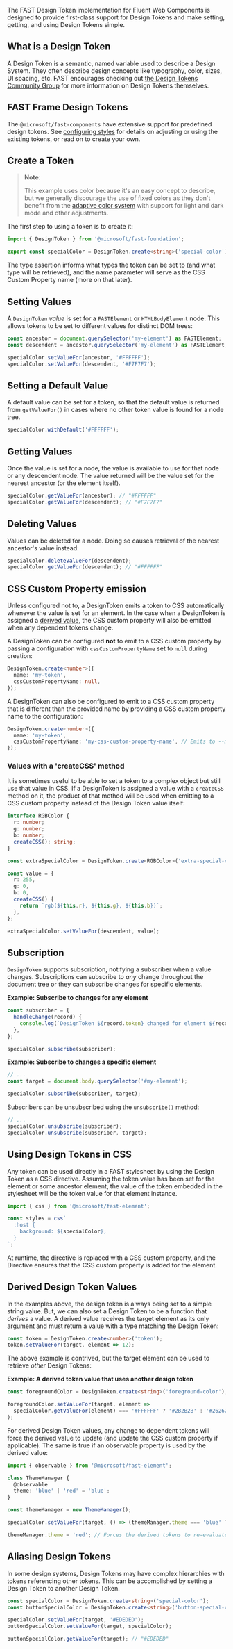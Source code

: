 
<Meta title="Design System/Design Tokens" />

The FAST Design Token implementation for Fluent Web Components is designed to provide first-class support for Design Tokens and make setting, getting, and using Design Tokens simple.

## What is a Design Token

A Design Token is a semantic, named variable used to describe a Design System. They often describe design concepts like typography, color, sizes, UI spacing, etc. FAST encourages checking out [the Design Tokens Community Group](https://github.com/design-tokens/community-group#design-tokens) for more information on Design Tokens themselves.

## FAST Frame Design Tokens

The `@microsoft/fast-components` have extensive support for predefined design tokens. See [configuring styles](/docs/design-systems/fast-frame#configuring-styles) for details on adjusting or using the existing tokens, or read on to create your own.

## Create a Token

> **Note**:
>
> This example uses color because it's an easy concept to describe, but we generally discourage the use of fixed colors as they don't benefit from the [adaptive color system](/docs/design-systems/fast-frame#adaptive-color-system) with support for light and dark mode and other adjustments.

The first step to using a token is to create it:

```ts
import { DesignToken } from '@microsoft/fast-foundation';

export const specialColor = DesignToken.create<string>('special-color');
```

The type assertion informs what types the token can be set to (and what type will be retrieved), and the name parameter will serve as the CSS Custom Property name (more on that later).

## Setting Values

A `DesignToken` _value_ is set for a `FASTElement` or `HTMLBodyElement` node. This allows tokens to be set to different values for distinct DOM trees:

```ts
const ancestor = document.querySelector('my-element') as FASTElement;
const descendent = ancestor.querySelector('my-element') as FASTElement;

specialColor.setValueFor(ancestor, '#FFFFFF');
specialColor.setValueFor(descendent, '#F7F7F7');
```

## Setting a Default Value

A default value can be set for a token, so that the default value is returned from `getValueFor()` in cases where no other token value is found for a node tree.

```ts
specialColor.withDefault('#FFFFFF');
```

## Getting Values

Once the value is set for a node, the value is available to use for that node or any descendent node. The value returned will be the value set for the nearest ancestor (or the element itself).

```ts
specialColor.getValueFor(ancestor); // "#FFFFFF"
specialColor.getValueFor(descendent); // "#F7F7F7"
```

## Deleting Values

Values can be deleted for a node. Doing so causes retrieval of the nearest ancestor's value instead:

```ts
specialColor.deleteValueFor(descendent);
specialColor.getValueFor(descendent); // "#FFFFFF"
```

## CSS Custom Property emission

Unless configured not to, a DesignToken emits a token to CSS automatically whenever the value is set for an element. In the case when a DesignToken is assigned a [derived value](#derived-design-token-values), the CSS custom property will also be emitted when any dependent tokens change.

A DesignToken can be configured **not** to emit to a CSS custom property by passing a configuration with `cssCustomPropertyName` set to `null` during creation:

```ts
DesignToken.create<number>({
  name: 'my-token',
  cssCustomPropertyName: null,
});
```

A DesignToken can also be configured to emit to a CSS custom property that is different than the provided name by providing a CSS custom property name to the configuration:

```ts
DesignToken.create<number>({
  name: 'my-token',
  cssCustomPropertyName: 'my-css-custom-property-name', // Emits to --my-css-custom-property-name
});
```

### Values with a 'createCSS' method

It is sometimes useful to be able to set a token to a complex object but still use that value in CSS. If a DesignToken is assigned a value with a `createCSS` method on it, the product of that method will be used when emitting to a CSS custom property instead of the Design Token value itself:

```ts
interface RGBColor {
  r: number;
  g: number;
  b: number;
  createCSS(): string;
}

const extraSpecialColor = DesignToken.create<RGBColor>('extra-special-color');

const value = {
  r: 255,
  g: 0,
  b: 0,
  createCSS() {
    return `rgb(${this.r}, ${this.g}, ${this.b})`;
  },
};

extraSpecialColor.setValueFor(descendent, value);
```

## Subscription

`DesignToken` supports subscription, notifying a subscriber when a value changes. Subscriptions can subscribe to _any_ change throughout the document tree or they can subscribe changes for specific elements.

**Example: Subscribe to changes for any element**

```ts
const subscriber = {
  handleChange(record) {
    console.log(`DesignToken ${record.token} changed for element ${record.target}`);
  },
};

specialColor.subscribe(subscriber);
```

**Example: Subscribe to changes a specific element**

```ts
// ...
const target = document.body.querySelector('#my-element');

specialColor.subscribe(subscriber, target);
```

Subscribers can be unsubscribed using the `unsubscribe()` method:

```ts
// ...
specialColor.unsubscribe(subscriber);
specialColor.unsubscribe(subscriber, target);
```

## Using Design Tokens in CSS

Any token can be used directly in a FAST stylesheet by using the Design Token as a CSS directive. Assuming the token value has been set for the element or some ancestor element, the value of the token embedded in the stylesheet will be the token value for that element instance.

```ts
import { css } from '@microsoft/fast-element';

const styles = css`
  :host {
    background: ${specialColor};
  }
`;
```

At runtime, the directive is replaced with a CSS custom property, and the Directive ensures that the CSS custom property is added for the element.

## Derived Design Token Values

In the examples above, the design token is always being set to a simple string value. But, we can also set a Design Token to be a function that _derives_ a value. A derived value receives the target element as its only argument and must return a value with a type matching the Design Token:

```ts
const token = DesignToken.create<number>('token');
token.setValueFor(target, element => 12);
```

The above example is contrived, but the target element can be used to retrieve _other_ Design Tokens:

**Example: A derived token value that uses another design token**

```ts
const foregroundColor = DesignToken.create<string>('foreground-color');

foregroundColor.setValueFor(target, element =>
  specialColor.getValueFor(element) === '#FFFFFF' ? '#2B2B2B' : '#262626',
);
```

For derived Design Token values, any change to dependent tokens will force the derived value to update (and update the CSS custom property if applicable). The same is true if an observable property is used by the derived value:

```ts
import { observable } from '@microsoft/fast-element';

class ThemeManager {
  @observable
  theme: 'blue' | 'red' = 'blue';
}

const themeManager = new ThemeManager();

specialColor.setValueFor(target, () => (themeManager.theme === 'blue' ? '#0000FF' : '#FF0000'));

themeManager.theme = 'red'; // Forces the derived tokens to re-evaluate and CSS custom properties to update if applicable
```

## Aliasing Design Tokens

In some design systems, Design Tokens may have complex hierarchies with tokens referencing other tokens. This can be accomplished by setting a Design Token to another Design Token.

```ts
const specialColor = DesignToken.create<string>('special-color');
const buttonSpecialColor = DesignToken.create<string>('button-special-color');

specialColor.setValueFor(target, '#EDEDED');
buttonSpecialColor.setValueFor(target, specialColor);

buttonSpecialColor.getValueFor(target); // "#EDEDED"
```
